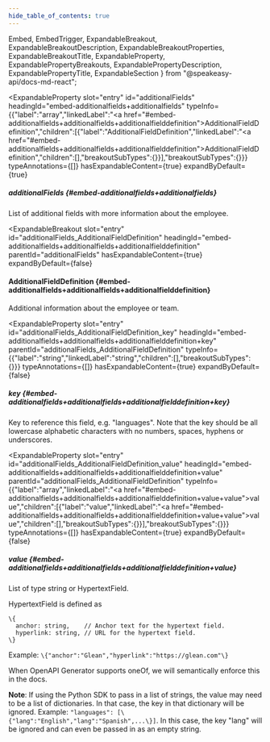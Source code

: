 ```yaml
---
hide_table_of_contents: true
---
```

  Embed,
  EmbedTrigger,
  ExpandableBreakout,
  ExpandableBreakoutDescription,
  ExpandableBreakoutProperties,
  ExpandableBreakoutTitle,
  ExpandableProperty,
  ExpandablePropertyBreakouts,
  ExpandablePropertyDescription,
  ExpandablePropertyTitle,
  ExpandableSection
} from "@speakeasy-api/docs-md-react";

<ExpandableSection>

<ExpandableProperty
  slot="entry"
  id="additionalFields"
  headingId="embed-additionalfields+additionalfields"
  typeInfo={{"label":"array","linkedLabel":"<a href=\"#embed-additionalfields+additionalfields+additionalfielddefinition\">AdditionalFieldDefinition</a>","children":[{"label":"AdditionalFieldDefinition","linkedLabel":"<a href=\"#embed-additionalfields+additionalfields+additionalfielddefinition\">AdditionalFieldDefinition</a>","children":[],"breakoutSubTypes":{}}],"breakoutSubTypes":{}}}
  typeAnnotations={[]}
  hasExpandableContent={true}
  expandByDefault={true}
>

<ExpandablePropertyTitle slot="title">

##### additionalFields \{#embed-additionalfields+additionalfields\}

</ExpandablePropertyTitle>

<ExpandablePropertyDescription slot="description">

List of additional fields with more information about the employee.

</ExpandablePropertyDescription>

<ExpandablePropertyBreakouts slot="breakouts">

<ExpandableBreakout
  slot="entry"
  id="additionalFields_AdditionalFieldDefinition"
  headingId="embed-additionalfields+additionalfields+additionalfielddefinition"
  parentId="additionalFields"
  hasExpandableContent={true}
  expandByDefault={false}
>

<ExpandableBreakoutTitle slot="title">

#### AdditionalFieldDefinition \{#embed-additionalfields+additionalfields+additionalfielddefinition\}

</ExpandableBreakoutTitle>

<ExpandableBreakoutDescription slot="description">

Additional information about the employee or team.

</ExpandableBreakoutDescription>

<ExpandableBreakoutProperties slot="properties">

<ExpandableProperty
  slot="entry"
  id="additionalFields_AdditionalFieldDefinition_key"
  headingId="embed-additionalfields+additionalfields+additionalfielddefinition+key"
  parentId="additionalFields_AdditionalFieldDefinition"
  typeInfo={{"label":"string","linkedLabel":"string","children":[],"breakoutSubTypes":{}}}
  typeAnnotations={[]}
  hasExpandableContent={true}
  expandByDefault={false}
>

<ExpandablePropertyTitle slot="title">

##### key \{#embed-additionalfields+additionalfields+additionalfielddefinition+key\}

</ExpandablePropertyTitle>

<ExpandablePropertyDescription slot="description">

Key to reference this field, e.g. "languages". Note that the key should be all lowercase alphabetic characters with no numbers, spaces, hyphens or underscores.

</ExpandablePropertyDescription>

</ExpandableProperty>

<ExpandableProperty
  slot="entry"
  id="additionalFields_AdditionalFieldDefinition_value"
  headingId="embed-additionalfields+additionalfields+additionalfielddefinition+value"
  parentId="additionalFields_AdditionalFieldDefinition"
  typeInfo={{"label":"array","linkedLabel":"<a href=\"#embed-additionalfields+additionalfields+additionalfielddefinition+value+value\">value</a>","children":[{"label":"value","linkedLabel":"<a href=\"#embed-additionalfields+additionalfields+additionalfielddefinition+value+value\">value</a>","children":[],"breakoutSubTypes":{}}],"breakoutSubTypes":{}}}
  typeAnnotations={[]}
  hasExpandableContent={true}
  expandByDefault={false}
>

<ExpandablePropertyTitle slot="title">

##### value \{#embed-additionalfields+additionalfields+additionalfielddefinition+value\}

</ExpandablePropertyTitle>

<ExpandablePropertyDescription slot="description">

List of type string or HypertextField.

HypertextField is defined as
```
\{
  anchor: string,    // Anchor text for the hypertext field.
  hyperlink: string, // URL for the hypertext field.
\}
```
Example: ```\{"anchor":"Glean","hyperlink":"https://glean.com"\}```

When OpenAPI Generator supports oneOf, we will semantically enforce this in the docs.

**Note**: If using the Python SDK to pass in a list of strings, the value may need to be a list of dictionaries. In that case, the key in that dictionary will be ignored.
Example: ```"languages": [\{"lang":"English","lang":"Spanish",...\}]```. In this case, the key "lang" will be ignored and can even be passed in as an empty string.


</ExpandablePropertyDescription>

<ExpandablePropertyBreakouts slot="breakouts">

<Embed slot="embed">

<EmbedTrigger slot="trigger" embedTitle="value" triggerText="View value details">

<Embedvalue />

</EmbedTrigger>

</Embed>

</ExpandablePropertyBreakouts>

</ExpandableProperty>

</ExpandableBreakoutProperties>

</ExpandableBreakout>

</ExpandablePropertyBreakouts>

</ExpandableProperty>

</ExpandableSection>